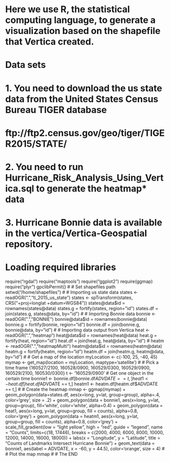 # Here we use R, the statistical computing language, to generate a visualization based on the shapefile that Vertica created.
#
# Data sets
# 1. You need to download the us state data from the United States Census Bureau TIGER database
#    ftp://ftp2.census.gov/geo/tiger/TIGER2015/STATE/
# 2. You need to run Hurricane_Risk_Analysis_Using_Vertica.sql to generate the heatmap* data
# 3. Hurricane Bonnie data is available in the vertica/Vertica-Geospatial repository.
#
# Loading required libraries 
require("rgdal")
require("maptools")
require("ggplot2")
require(ggmap)
require("plyr")
gpclibPermit()
#
# Set shapefiles path
setwd("/home/shapefiles")
#
# Importing us state data 
states <- readOGR(".","tl_2015_us_state")
states <- spTransform(states, CRS("+proj=longlat +datum=WGS84"))
states@data$id = rownames(states@data)
states.g = fortify(states, region="id")
states.df = join(states.g, states@data, by="id")
#
# Importing Bonnie data
bonnie <- readOGR(".","BONNIE")
bonnie@data$id = rownames(bonnie@data)
bonnie.g = fortify(bonnie, region="id")
bonnie.df = join(bonnie.g, bonnie@data, by="id")
#
# Importing data output from Vertica
heat <- readOGR(".","heatmap")
heat@data$id = rownames(heat@data)
heat.g = fortify(heat, region="id")
heat.df = join(heat.g, heat@data, by="id")
#
heatm <- readOGR(".","heatmapMulti")
heatm@data$id = rownames(heatm@data)
heatm.g = fortify(heatm, region="id")
heatm.df = join(heatm.g, heatm@data, by="id")
#
# Get a map of the location
myLocation <- c(-100, 25, -40, 45)
mymap <- get_map(location = myLocation, maptype='satellite')
#
# Pick a time frame {160527/2100, 160528/0900, 160529/0300, 160529/0900, 160529/2100, 160530/0300}
t <- '160529/0900'
# Get one object in the certain time
bonnie1 <- bonnie.df[bonnie.df$ADVDATE == t,]
heat1 <- heat.df[heat.df$ADVDATE == t,]
heatm1 <- heatm.df[heatm.df$ADVDATE == t,]
#
# Create the heatmap
mmap <- ggmap(mymap) +
geom_polygon(data=states.df, aes(x=long, y=lat, group=group), alpha=.4, color='grey', size = .2) +
geom_polygon(data = bonnie1, aes(x=long, y=lat, group=group), fill='white', color='white', alpha=0.4) +
geom_polygon(data = heat1, aes(x=long, y=lat, group=group, fill = counts), alpha=0.8, color='grey') +
geom_polygon(data = heatm1, aes(x=long, y=lat, group=group, fill = counts), alpha=0.8, color='grey') +
scale_fill_gradient(low = "light yellow", high = "red", guide = "legend", name = "Counts", limits=c(18, 17446), breaks = c(2000, 4000, 6000, 8000, 10000, 12000, 14000, 16000, 18000)) +
labs(x = "Longitude", y = "Latitude", title = "Counts of Landmarks Intersect Hurricane Bonnie") +
geom_text(data = bonnie1, aes(label = ADVDATE, x = -60, y = 44.5), color='orange', size = 4)
#
# Plot the map
mmap
#
# The END
